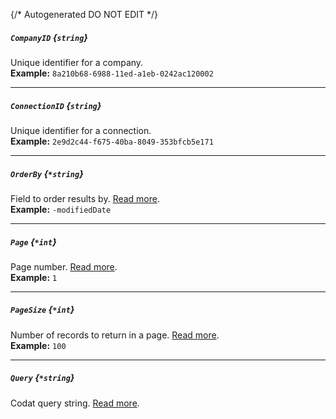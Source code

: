 {/* Autogenerated DO NOT EDIT  */}
##### `CompanyID` *{`string`}*
Unique identifier for a company.
<br/>
**Example:** `8a210b68-6988-11ed-a1eb-0242ac120002`

---
##### `ConnectionID` *{`string`}*
Unique identifier for a connection.
<br/>
**Example:** `2e9d2c44-f675-40ba-8049-353bfcb5e171`

---
##### `OrderBy` *{`*string`}*
Field to order results by. [Read more](https://docs.codat.io/using\-the\-api/ordering\-results).
<br/>
**Example:** `-modifiedDate`

---
##### `Page` *{`*int`}*
Page number. [Read more](https://docs.codat.io/using\-the\-api/paging).
<br/>
**Example:** `1`

---
##### `PageSize` *{`*int`}*
Number of records to return in a page. [Read more](https://docs.codat.io/using\-the\-api/paging).
<br/>
**Example:** `100`

---
##### `Query` *{`*string`}*
Codat query string. [Read more](https://docs.codat.io/using\-the\-api/querying).



